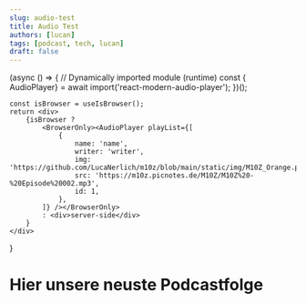 ```yaml
---
slug: audio-test
title: Audio Test
authors: [lucan]
tags: [podcast, tech, lucan]
draft: false
---
```



(async () => {
// Dynamically imported module (runtime)
const { AudioPlayer} = await import('react-modern-audio-player');
})();

    const isBrowser = useIsBrowser();
    return <div>
        {isBrowser ?
            <BrowserOnly><AudioPlayer playList={[
                {
                    name: 'name',
                    writer: 'writer',
                    img: 'https://github.com/LucaNerlich/m10z/blob/main/static/img/M10Z_Orange.png',
                    src: 'https://m10z.picnotes.de/M10Z/M10Z%20-%20Episode%20002.mp3',
                    id: 1,
                },
            ]} /></BrowserOnly>
            : <div>server-side</div>
        }
    </div>
}


<h1>Hier unsere neuste Podcastfolge</h1>
<BrowserOnly>
<AudioPlayerComponent />
</BrowserOnly>
